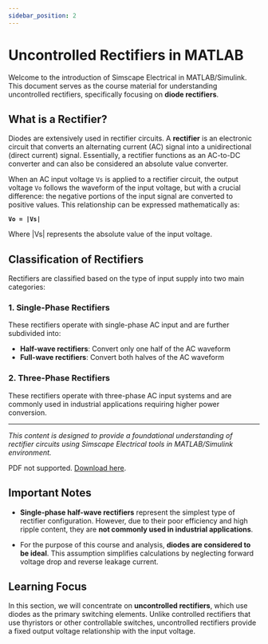 ```yaml
---
sidebar_position: 2
---
```


# Uncontrolled Rectifiers in MATLAB

Welcome to the introduction of Simscape Electrical in MATLAB/Simulink. This document serves as the course material for understanding uncontrolled rectifiers, specifically focusing on **diode rectifiers**.

## What is a Rectifier?

Diodes are extensively used in rectifier circuits. A **rectifier** is an electronic circuit that converts an alternating current (AC) signal into a unidirectional (direct current) signal. Essentially, a rectifier functions as an AC-to-DC converter and can also be considered an absolute value converter.

When an AC input voltage `Vs` is applied to a rectifier circuit, the output voltage `Vo` follows the waveform of the input voltage, but with a crucial difference: the negative portions of the input signal are converted to positive values. This relationship can be expressed mathematically as:

**`Vo = |Vs|`**

Where |Vs| represents the absolute value of the input voltage.

## Classification of Rectifiers

Rectifiers are classified based on the type of input supply into two main categories:

### 1. Single-Phase Rectifiers
These rectifiers operate with single-phase AC input and are further subdivided into:
- **Half-wave rectifiers**: Convert only one half of the AC waveform
- **Full-wave rectifiers**: Convert both halves of the AC waveform

### 2. Three-Phase Rectifiers
These rectifiers operate with three-phase AC input systems and are commonly used in industrial applications requiring higher power conversion.

---


*This content is designed to provide a foundational understanding of rectifier circuits using Simscape Electrical tools in MATLAB/Simulink environment.*

<object data="/documents/assets/speed_control_induction_motor.pdf" type="application/pdf" width="100%" height="600px">
  <p>PDF not supported. <a href="/docs/assets/speed_control_induction_motor.pdf.pdf">Download here</a>.</p>
</object>


## Important Notes

- **Single-phase half-wave rectifiers** represent the simplest type of rectifier configuration. However, due to their poor efficiency and high ripple content, they are **not commonly used in industrial applications**.

- For the purpose of this course and analysis, **diodes are considered to be ideal**. This assumption simplifies calculations by neglecting forward voltage drop and reverse leakage current.


## Learning Focus

In this section, we will concentrate on **uncontrolled rectifiers**, which use diodes as the primary switching elements. Unlike controlled rectifiers that use thyristors or other controllable switches, uncontrolled rectifiers provide a fixed output voltage relationship with the input voltage.
